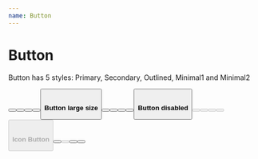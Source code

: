 ```yaml
---
name: Button
---
```



# Button

Button has 5 styles: Primary, Secondary, Outlined, Minimal1 and Minimal2

<Playground>
    <Button title="Primary" type={ButtonType.PRIMARY} />
    <Button title="Secondary" type={ButtonType.SECONDARY} />
    <Button title="Outlined" type={ButtonType.OUTLINED} />
    <Button title="Minimal" type={ButtonType.MINIMAL1} />
    <Button title="Minimal" type={ButtonType.MINIMAL2} />
</Playground>

<br />

**Button large size**

<Playground>
    <Button large title="Primary" type={ButtonType.PRIMARY} />
    <Button large title="Secondary" type={ButtonType.SECONDARY} />
    <Button large title="Outlined" type={ButtonType.OUTLINED} />
    <Button large title="Minimal" type={ButtonType.MINIMAL1} />
    <Button large title="Minimal" type={ButtonType.MINIMAL2} />
</Playground>

<br />

**Button disabled**

<Playground>
    <Button disabled title="Primary" type={ButtonType.PRIMARY} />
    <Button disabled title="Secondary" type={ButtonType.SECONDARY} />
    <Button disabled title="Outlined" type={ButtonType.OUTLINED} />
    <Button disabled title="Minimal" type={ButtonType.MINIMAL1} />
    <Button disabled title="Minimal" type={ButtonType.MINIMAL2} />
</Playground>

<br/>

**Icon Button**

<Playground>
    <Button  title="Download" icon='download' type={ButtonType.PRIMARY} />
    <Button  title="Download" icon='download' disabled type={ButtonType.PRIMARY} />
    <Button  icon='download' type={ButtonType.SECONDARY} />
    <Button  title="Minimal" icon='home'  type={ButtonType.MINIMAL2} />

</Playground>
